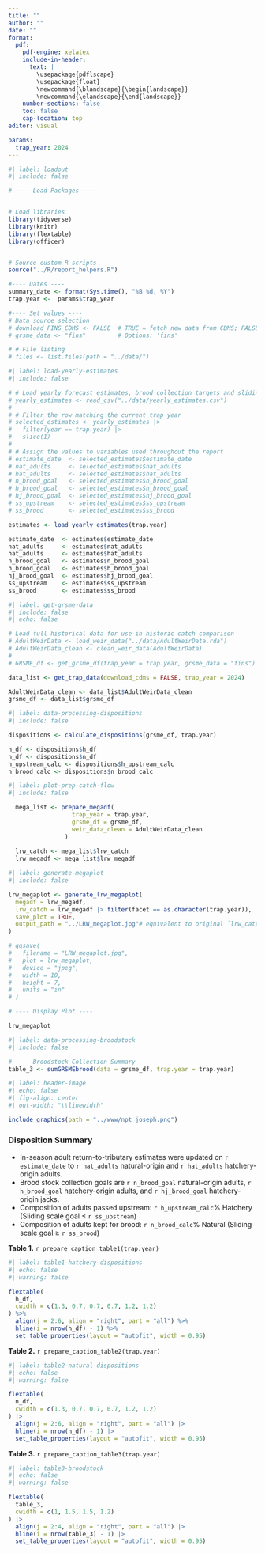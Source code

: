 ```yaml
---
title: ""
author: ""
date: ""
format:
  pdf:
    pdf-engine: xelatex
    include-in-header: 
      text: |
        \usepackage{pdflscape}
        \usepackage{float}
        \newcommand{\blandscape}{\begin{landscape}}
        \newcommand{\elandscape}{\end{landscape}}
    number-sections: false
    toc: false
    cap-location: top
editor: visual

params:
  trap_year: 2024
---
```


```r
#| label: loadout
#| include: false

# ---- Load Packages ----


# Load libraries
library(tidyverse)
library(knitr)
library(flextable)
library(officer)


# Source custom R scripts
source("../R/report_helpers.R")

#---- Dates ----
summary_date <- format(Sys.time(), "%B %d, %Y")
trap.year <-  params$trap_year

#---- Set values ----
# Data source selection
# download_FINS_CDMS <- FALSE  # TRUE = fetch new data from CDMS; FALSE = use cached .rda
# grsme_data <- "fins"         # Options: 'fins'

# # File listing
# files <- list.files(path = "../data/")
```

```r
#| label: load-yearly-estimates
#| include: false

# # Load yearly forecast estimates, brood collection targets and sliding scale from CSV
# yearly_estimates <- read_csv("../data/yearly_estimates.csv")
# 
# # Filter the row matching the current trap year
# selected_estimates <- yearly_estimates |>
#   filter(year == trap.year) |>
#   slice(1)
# 
# # Assign the values to variables used throughout the report
# estimate_date  <- selected_estimates$estimate_date
# nat_adults     <- selected_estimates$nat_adults
# hat_adults     <- selected_estimates$hat_adults
# n_brood_goal   <- selected_estimates$n_brood_goal
# h_brood_goal   <- selected_estimates$h_brood_goal
# hj_brood_goal  <- selected_estimates$hj_brood_goal
# ss_upstream    <- selected_estimates$ss_upstream
# ss_brood       <- selected_estimates$ss_brood

estimates <- load_yearly_estimates(trap.year)

estimate_date  <- estimates$estimate_date
nat_adults     <- estimates$nat_adults
hat_adults     <- estimates$hat_adults
n_brood_goal   <- estimates$n_brood_goal
h_brood_goal   <- estimates$h_brood_goal
hj_brood_goal  <- estimates$hj_brood_goal
ss_upstream    <- estimates$ss_upstream
ss_brood       <- estimates$ss_brood
```

```r
#| label: get-grsme-data
#| include: false
#| echo: false

# Load full historical data for use in historic catch comparison
# AdultWeirData <- load_weir_data("../data/AdultWeirData.rda")
# AdultWeirData_clean <- clean_weir_data(AdultWeirData)
# 
# GRSME_df <- get_grsme_df(trap_year = trap.year, grsme_data = "fins")

data_list <- get_trap_data(download_cdms = FALSE, trap_year = 2024)

AdultWeirData_clean <- data_list$AdultWeirData_clean
grsme_df <- data_list$grsme_df


```

```r
#| label: data-processing-dispositions
#| include: false

dispositions <- calculate_dispositions(grsme_df, trap.year)

h_df <- dispositions$h_df
n_df <- dispositions$n_df
h_upstream_calc <- dispositions$h_upstream_calc
n_brood_calc <- dispositions$n_brood_calc
```

```r
#| label: plot-prep-catch-flow
#| include: false

  mega_list <- prepare_megadf(
                  trap_year = trap.year,
                  grsme_df = grsme_df,
                  weir_data_clean = AdultWeirData_clean
                )
  
  lrw_catch <- mega_list$lrw_catch
  lrw_megadf <- mega_list$lrw_megadf
```

```r
#| label: generate-megaplot
#| include: false

lrw_megaplot <- generate_lrw_megaplot(
  megadf = lrw_megadf,
  lrw_catch = lrw_megadf |> filter(facet == as.character(trap.year)),
  save_plot = TRUE,
  output_path = "../LRW_megaplot.jpg"# equivalent to original `lrw_catch`
)

# ggsave(
#   filename = "LRW_megaplot.jpg",
#   plot = lrw_megaplot,
#   device = "jpeg",
#   width = 10,
#   height = 7,
#   units = "in"
# )

# ---- Display Plot ----

lrw_megaplot
```

```r
#| label: data-processing-broodstock
#| include: false

# ---- Broodstock Collection Summary ----
table_3 <- sumGRSMEbrood(data = grsme_df, trap.year = trap.year)
```

```r
#| label: header-image
#| echo: false
#| fig-align: center
#| out-width: "\\linewidth"

include_graphics(path = "../www/npt_joseph.png")
```

\begin{center}
{\LARGE \textbf{Lostine River Weir}}\\[1ex]
{\large Weekly Chinook Summary: \textit{`r summary_date`}}
\end{center}

### Disposition Summary

-   In-season adult return-to-tributary estimates were updated on `r estimate_date` to `r nat_adults` natural-origin and `r hat_adults` hatchery-origin adults.
-   Brood stock collection goals are `r n_brood_goal` natural-origin adults, `r h_brood_goal` hatchery-origin adults, and `r hj_brood_goal` hatchery-origin jacks.
-   Composition of adults passed upstream: `r h_upstream_calc`% Hatchery (Sliding scale goal $\leq$ `r ss_upstream`)
-   Composition of adults kept for brood: `r n_brood_calc`% Natural (Sliding scale goal $\geq$ `r ss_brood`)

**Table 1.** `r prepare_caption_table1(trap.year)`

```r
#| label: table1-hatchery-dispositions
#| echo: false
#| warning: false

flextable(
  h_df,
  cwidth = c(1.3, 0.7, 0.7, 0.7, 1.2, 1.2)
) %>%
  align(j = 2:6, align = "right", part = "all") %>%
  hline(i = nrow(h_df) - 1) %>%
  set_table_properties(layout = "autofit", width = 0.95)

```

\newpage

**Table 2.** `r prepare_caption_table2(trap.year)`

```r
#| label: table2-natural-dispositions
#| echo: false
#| warning: false

flextable(
  n_df,
  cwidth = c(1.3, 0.7, 0.7, 0.7, 1.2, 1.2)
) |>
  align(j = 2:6, align = "right", part = "all") |>
  hline(i = nrow(n_df) - 1) |>
  set_table_properties(layout = "autofit", width = 0.95)

```

**Table 3.** `r prepare_caption_table3(trap.year)`

```r
#| label: table3-broodstock
#| echo: false
#| warning: false

flextable(
  table_3,
  cwidth = c(1, 1.5, 1.5, 1.2)
) |>
  align(j = 2:4, align = "right", part = "all") |>
  hline(i = nrow(table_3) - 1) |>
  set_table_properties(layout = "autofit", width = 0.95)

```

\blandscape

\begin{center}
\begin{minipage}{0.95\linewidth}
\centering

\includegraphics[width=\linewidth]{../LRW_megaplot.jpg}

\vspace{3mm}

\textit{`r prepare_caption_plot(trap.year)`}

\end{minipage}
\end{center}

\elandscape

\newpage

\begin{center}
\begin{minipage}{0.95\textwidth}
\small  % Reduce font size slightly to fit better

\begin{center}
\underline{\textbf{Distribution List}}
\end{center}

\begin{minipage}[t]{0.48\textwidth}
Beals, S (ODFW)\\
Brady, A (BPA)\\
Brandt, E (ODFW)\\
Bratcher, K (ODFW)\\
Brigante, E (ODFW)\\
Bronson, P (CTUIR)\\
Bonifer, J (CTUIR)\\
Burak, G (FWS)\\
Craft, N (ODFW)\\
Deal, D (ODFW)\\
Dittmer, J (ODFW)\\
Engle, R (FWS)\\
Farnam, B (NOAA)\\
Feldhaus, J (ODFW)\\
Garza, Gabriel (ODFW)\\  
Gee, S (ODFW)\\
Gibbs, A (ODFW)\\
Greiner, M (ODFW)\\
Hagenah, P (Landowner)\\
Harbeck, J (NPT)\\
Harrod, R (ODFW)\\ 
Hesse, J (NPT)\\
\end{minipage}
\hfill
\begin{minipage}[t]{0.48\textwidth}
Humphreys, J (TU)\\
Johnson, B (NPT)\\
Johnson, D (NPT)\\
Kozlowski, C (ODFW)\\
Lance, M (ODFW)\\
Lemanski, J (ODFW)\\
Maxwell, A (TU)\\
McLean, M (CTUIR)\\
Nisbitt, K (Wallowa CTY)\\
Oatman, J (NPT)\\
Rumelhart, R (NPT)\\
Treadway, E (ODFW)\\
Smith, J (ODFW)\\
Vatland, S (NPT)\\
Villavicencio, A (NPT)\\
Vogel, J (NPT)\\
Watry, C (NPT)\\
Wiese, N (USFWS)\\ 
Wolfe, W (Landowner)\\
Yanke, J (ODFW)\\
Yearout, J (NPT)\\
Young, B (NPT)\\
Zollman, R (NPT)\\
\end{minipage}

\vspace{3mm}
\hrule
\vspace{3mm}

\begin{center}
\textbf{Please direct questions regarding content of this report to:}
\end{center}

\begin{center}
{\large Neal Espinosa}\\
Northeast Oregon Chinook Evaluations\\
Biologist I\\
541-432-2517\\
\texttt{neale@nezperce.org}
\end{center}


\begin{center}
{\large Brian Simmons}\\
Northeast Oregon Chinook Evaluations\\
Project Leader\\
541-432-2515\\
\texttt{brians@nezperce.org}\\[4mm]

{\large Nez Perce Tribe}\\
Joseph Field Office\\
500 North Main Street\\
P.O. Box 909\\
Joseph, OR 97846
\end{center}

\end{minipage}
\end{center}

